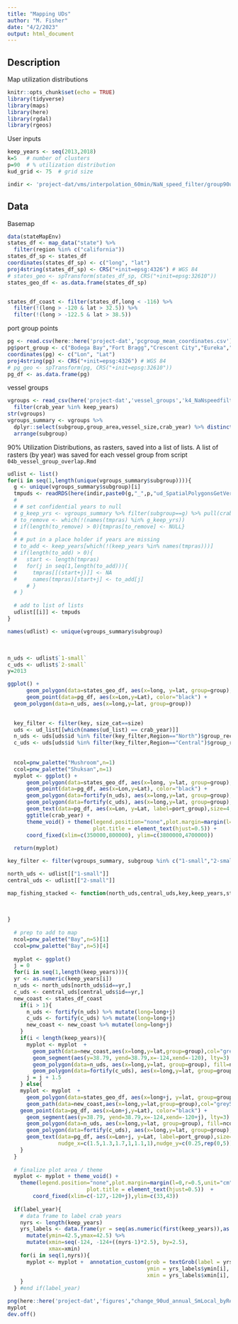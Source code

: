 ```yaml
---
title: "Mapping UDs"
author: "M. Fisher"
date: "4/2/2023"
output: html_document
---
```


## Description

Map utilization distributions


```r
knitr::opts_chunk$set(echo = TRUE)
library(tidyverse)
library(maps)
library(here)
library(rgdal)
library(rgeos)
```


User inputs
```r
keep_years <- seq(2013,2018)
k=5   # number of clusters
p=90  # % utilization distribution
kud_grid <- 75  # grid size

indir <- 'project-dat/vms/interpolation_60min/NaN_speed_filter/group90ud'
```


## Data

Basemap
```r
data(stateMapEnv)
states_df <- map_data("state") %>%
  filter(region %in% c("california"))
states_df_sp <- states_df
coordinates(states_df_sp) <- c("long", "lat")
proj4string(states_df_sp) <- CRS("+init=epsg:4326") # WGS 84
# states_geo <- spTransform(states_df_sp, CRS("+init=epsg:32610"))
states_geo_df <- as.data.frame(states_df_sp)


states_df_coast <- filter(states_df,long < -116) %>%
  filter(!(long > -120 & lat > 32.5)) %>%
  filter(!(long > -122.5 & lat > 38.5))
```


port group points
```r
pg <- read.csv(here::here('project-dat','pcgroup_mean_coordinates.csv'))
pg$port_group <- c("Bodega Bay","Fort Bragg","Crescent City","Eureka","Monterey","Morro Bay","SFA")
coordinates(pg) <- c("Lon", "Lat")
proj4string(pg) <- CRS("+init=epsg:4326") # WGS 84
# pg_geo <- spTransform(pg, CRS("+init=epsg:32610"))
pg_df <- as.data.frame(pg)
```


vessel groups 
```r
vgroups <- read_csv(here('project-dat','vessel_groups','k4_NaNspeedfilter_2014clusterYR_byArea_noncon-group-key.csv')) %>%
  filter(crab_year %in% keep_years)
str(vgroups)
vgroups_summary <- vgroups %>% 
  dplyr::select(subgroup,group_area,vessel_size,crab_year) %>% distinct() %>%
  arrange(subgroup)
```


90% Utilization Distributions, as rasters, saved into a list of lists. A list of rasters (by year) was saved for each vessel group from script `04b_vessel_group_overlap.Rmd`
```r
udlist <- list()
for(i in seq(1,length(unique(vgroups_summary$subgroup)))){
  g <- unique(vgroups_summary$subgroup)[i]
  tmpuds <- readRDS(here(indir,paste0(g,"_",p,"ud_SpatialPolygonsGetVerticesHR_250grid_", keep_years[1],"-",substr(tail(keep_years,1),3,4), "crabYrs.rds")))
  # 
  # # set confidential years to null
  # g_keep_yrs <- vgroups_summary %>% filter(subgroup==g) %>% pull(crab_year)
  # to_remove <- which(!(names(tmpras) %in% g_keep_yrs))
  # if(length(to_remove) > 0){tmpras[to_remove] <- NULL}
  # 
  # # put in a place holder if years are missing
  # to_add <- keep_years[which(!(keep_years %in% names(tmpras)))]
  # if(length(to_add) > 0){
  #   start <- length(tmpras)
  #   for(j in seq(1,length(to_add))){
  #     tmpras[[(start+j)]] <- NA
  #     names(tmpras)[start+j] <- to_add[j]
      # }
  # }
  
  # add to list of lists
  udlist[[i]] <- tmpuds
}

names(udlist) <- unique(vgroups_summary$subgroup)
```
<br>



```r
n_uds <- udlist$`1-small`
c_uds <- udlist$`2-small`
y=2013

ggplot() +
      geom_polygon(data=states_geo_df, aes(x=long, y=lat, group=group), fill="grey87",linetype=1) +
      geom_point(data=pg_df, aes(x=Lon,y=Lat), color="black") +
  geom_polygon(data=n_uds, aes(x=long,y=lat, group=group))
  
```


```r
  key_filter <- filter(key, size_cat==size)
  uds <- ud_list[[which(names(ud_list) == crab_year)]]
  n_uds <- uds[uds$id %in% filter(key_filter,Region=="North")$group_recode,]
  c_uds <- uds[uds$id %in% filter(key_filter,Region=="Central")$group_recode,]
  
  
  ncol=pnw_palette("Mushroom",n=1)
  ccol=pnw_palette("Shuksan",n=1)
  myplot <- ggplot() +
      geom_polygon(data=states_geo_df, aes(x=long, y=lat, group=group), fill="grey87",linetype=1) +
      geom_point(data=pg_df, aes(x=Lon,y=Lat), color="black") +
      geom_polygon(data=fortify(n_uds), aes(x=long,y=lat, group=group), fill=ncol,color=ncol,alpha=0.3, size=0.5) +
      geom_polygon(data=fortify(c_uds), aes(x=long,y=lat, group=group), fill=ccol,color=ccol,alpha=0.5, size=0.5) +
      geom_text(data=pg_df, aes(x=Lon, y=Lat, label=port_group),size=4, nudge_x=c(110000,100000,120000,65000,85000,70000,45000)) +
      ggtitle(crab_year) +
      theme_void() + theme(legend.position="none",plot.margin=margin(l=-0.5,r=-1,unit="cm"),
                           plot.title = element_text(hjust=0.5)) +
      coord_fixed(xlim=c(350000,800000), ylim=c(3800000,4700000))
  
  return(myplot)
```

```r
key_filter <- filter(vgroups_summary, subgroup %in% c("1-small","2-small"))

north_uds <- udlist[["1-small"]]
central_uds <- udlist[["2-small"]]

map_fishing_stacked <- function(north_uds,central_uds,key,keep_years,states_df_coast,label_year=TRUE){
  
  
  
}
  
  # prep to add to map
  ncol=pnw_palette("Bay",n=5)[1]
  ccol=pnw_palette("Bay",n=5)[4]
  
  myplot <- ggplot()
  j = 0
  for(i in seq(1,length(keep_years))){
  yr <- as.numeric(keep_years[i])
  n_uds <- north_uds[north_uds$id==yr,]
  c_uds <- central_uds[central_uds$id==yr,]
  new_coast <- states_df_coast
    if(i > 1){
      n_uds <- fortify(n_uds) %>% mutate(long=long+j)
      c_uds <- fortify(c_uds) %>% mutate(long=long+j)
      new_coast <- new_coast %>% mutate(long=long+j)
    } 
    if(i < length(keep_years)){
      myplot <- myplot  +
        geom_path(data=new_coast,aes(x=long,y=lat,group=group),col="grey50") +
        geom_segment(aes(y=38.79, yend=38.79,x=-124,xend=-120), lty=3) +
        geom_polygon(data=n_uds, aes(x=long,y=lat, group=group), fill=ncol,color=ncol,alpha=0.3, size=0.5) +
        geom_polygon(data=fortify(c_uds), aes(x=long,y=lat, group=group), fill=ccol,color=ccol,alpha=0.3, size=0.5)
      j = j + 1.5
    } else{
    myplot <- myplot  +
      geom_polygon(data=states_geo_df, aes(x=long+j, y=lat, group=group), fill="grey87",linetype=1) +
      geom_path(data=new_coast,aes(x=long,y=lat,group=group),col="grey50") +
    geom_point(data=pg_df, aes(x=Lon+j,y=Lat), color="black") +
      geom_segment(aes(y=38.79, yend=38.79,x=-124,xend=-120+j), lty=3) +
      geom_polygon(data=n_uds, aes(x=long,y=lat, group=group), fill=ncol,color=ncol,alpha=0.3, size=0.5) +
      geom_polygon(data=fortify(c_uds), aes(x=long,y=lat, group=group), fill=ccol,color=ccol,alpha=0.3, size=0.5) +
      geom_text(data=pg_df, aes(x=Lon+j, y=Lat, label=port_group),size=5,
                nudge_x=c(1.5,1.3,1.7,1,1.1,1),nudge_y=c(0.25,rep(0,5)))
    }
  }
  
  # finalize plot area / theme
  myplot <- myplot + theme_void() +
    theme(legend.position="none",plot.margin=margin(l=0,r=0.5,unit="cm"),
                         plot.title = element_text(hjust=0.5))  +
        coord_fixed(xlim=c(-127,-120+j),ylim=c(33,43))
  
  if(label_year){
    # data frame to label crab years
    nyrs <- length(keep_years)
    yrs_labels <- data.frame(yr = seq(as.numeric(first(keep_years)),as.numeric(last(keep_years)))) %>%
      mutate(ymin=42.5,ymax=42.5) %>%
      mutate(xmin=seq(-124, -124+((nyrs-1)*2.5), by=2.5),
             xmax=xmin)
    for(i in seq(1,nyrs)){
      myplot <- myplot +  annotation_custom(grob = textGrob(label = yrs_labels$yr[i], hjust = 0, gp = gpar(cex = 1.2)),
                                            ymin = yrs_labels$ymin[i], ymax = yrs_labels$ymax[i],
                                            xmin = yrs_labels$xmin[i], xmax = yrs_labels$xmax[i])
    }
  } #end if(label_year)
```


```r
png(here::here('project-dat','figures',"change_90ud_annual_SmLocal_byRegion_stacked.png"),height=500, width=700)
myplot
dev.off()
```



